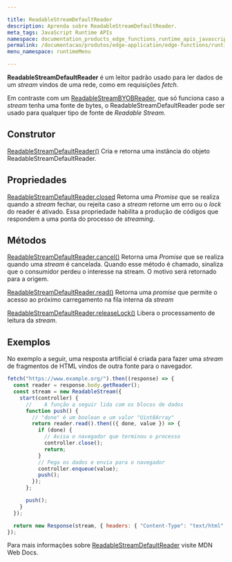 ```yaml
---

title: ReadableStreamDefaultReader
description: Aprenda sobre ReadableStreamDefaultReader.
meta_tags: JavaScript Runtime APIs
namespace: documentation_products_edge_functions_runtime_apis_javascript_readable_default_reader
permalink: /documentacao/produtos/edge-application/edge-functions/runtime-apis/javascript/readable-default-reader/
menu_namespace: runtimeMenu

---
```


**ReadableStreamDefaultReader** é um leitor padrão usado para ler dados de um *stream* vindos de uma rede, como em requisições *fetch*.

Em contraste com um [ReadableStreamBYOBReader](/pt-br/documentacao/produtos/edge-application/edge-functions/runtime-apis/javascript/readable-byob-reader/), que só funciona caso a *stream* tenha uma fonte de bytes, o ReadableStreamDefaultReader pode ser usado para qualquer tipo de fonte de *Readable Stream*.

## Construtor

[ReadableStreamDefaultReader()](https://developer.mozilla.org/en-US/docs/Web/API/ReadableStreamDefaultReader/ReadableStreamDefaultReader)
Cria e retorna uma instância do objeto ReadableStreamDefaultReader.

## Propriedades

[ReadableStreamDefaultReader.closed](https://developer.mozilla.org/en-US/docs/Web/API/ReadableStreamDefaultReader/closed)
Retorna uma *Promise* que se realiza quando a *stream* fechar, ou rejeita caso a *stream* retorne um erro ou o *lock* do reader é ativado. Essa propriedade habilita a produção de códigos que respondem a uma ponta do processo de *streaming*.

## Métodos

[ReadableStreamDefaultReader.cancel()](https://developer.mozilla.org/en-US/docs/Web/API/ReadableStreamDefaultReader/cancel)
Retorna uma *Promise* que se realiza quando uma *stream* é cancelada. Quando esse método é chamado, sinaliza que o consumidor perdeu o interesse na stream. O motivo será retornado para a origem.

[ReadableStreamDefaultReader.read()](https://developer.mozilla.org/en-US/docs/Web/API/ReadableStreamDefaultReader/read)
Retorna uma *promise* que permite o acesso ao próximo carregamento na fila interna da *stream*

[ReadableStreamDefaultReader.releaseLock()](https://developer.mozilla.org/en-US/docs/Web/API/ReadableStreamDefaultReader/releaseLock)
Libera o processamento de leitura da *stream*.

## Exemplos

No exemplo a seguir, uma resposta artificial é criada para fazer uma *stream* de fragmentos de HTML vindos de outra fonte para o navegador.

```js
fetch("https://www.example.org/").then((response) => {
  const reader = response.body.getReader();
  const stream = new ReadableStream({
    start(controller) {
      //    A função a seguir lida com os blocos de dados
      function push() {
        // "done" é um boolean e um valor "Uint8Array"
        return reader.read().then(({ done, value }) => {
          if (done) {
            // Avisa o navegador que terminou o processo
            controller.close();
            return;
          }
          // Pega os dados e envia para o navegador
          controller.enqueue(value);
          push();
        });
      };

      push();
    }
  });

  return new Response(stream, { headers: { "Content-Type": "text/html" } });
});
```

Para mais informações sobre [ReadableStreamDefaultReader](https://developer.mozilla.org/en-US/docs/Web/API/ReadableStreamDefaultReader) visite MDN Web Docs.


